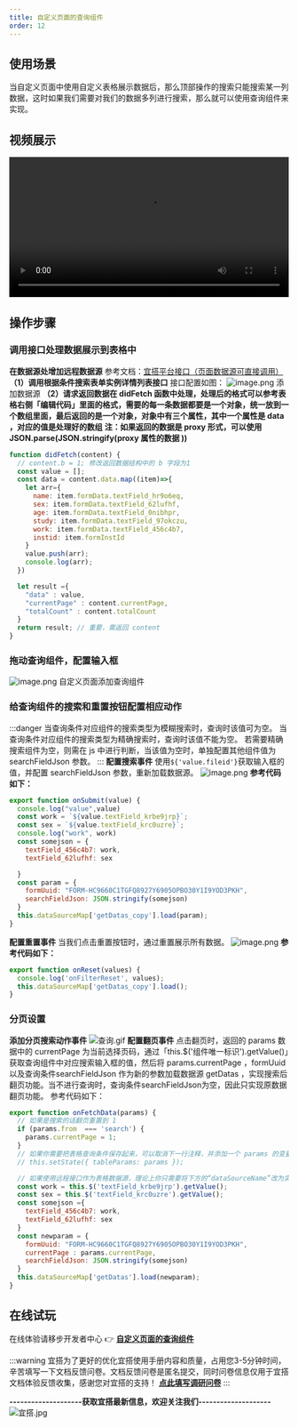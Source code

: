 ```yaml
---
title: 自定义页面的查询组件
order: 12
---
```

## 使用场景
当自定义页面中使用自定义表格展示数据后，那么顶部操作的搜索只能搜索某一列数据，这时如果我们需要对我们的数据多列进行搜索，那么就可以使用查询组件来实现。
## 视频展示
<video width="100%" controls>
  <source src="https://gw.alipayobjects.com/mdn/prod_resou/afts/img/A*NNs6TKOR3isAAAAAAAAAAABkARQnAQ" type="video/mp4"></source>
</video>

## 操作步骤
### 调用接口处理数据展示到表格中
**在数据源处增加远程数据源**
参考文档：[宜搭平台接口（页面数据源可直接调用）](https://www.yuque.com/yida/support/aql605?view=doc_embed&inner=936pox)
**（1）调用根据条件搜索表单实例详情列表接口**
接口配置如图：
![image.png](https://img.alicdn.com/imgextra/i3/O1CN01B09tXm1vxyBzl9k41_!!6000000006240-2-tps-2754-1246.png)
添加数据源
**（2）请求返回数据在 didFetch 函数中处理，处理后的格式可以参考表格右侧「编辑代码」里面的格式，需要的每一条数据都要是一个对象，统一放到一个数组里面，最后返回的是一个对象，对象中有三个属性，其中一个属性是 data ，对应的值是处理好的数组**
**注：如果返回的数据是 proxy 形式，可以使用 JSON.parse(JSON.stringify(proxy 属性的数据 ))**
```javascript
function didFetch(content) {
  // content.b = 1; 修改返回数据结构中的 b 字段为1
  const value = [];
  const data = content.data.map((item)=>{
    let arr={
      name: item.formData.textField_hr9o6eq,
      sex: item.formData.textField_62lufhf,
      age: item.formData.textField_0nibhpr,
      study: item.formData.textField_97okczu,
      work: item.formData.textField_456c4b7,
      instid: item.formInstId
    }
    value.push(arr);
    console.log(arr);
  })

  let result ={
    "data" : value,
    "currentPage" : content.currentPage,
    "totalCount" : content.totalCount
  }
  return result; // 重要，需返回 content
}
```
### 拖动查询组件，配置输入框
![image.png](https://img.alicdn.com/imgextra/i4/O1CN01gtDMHL1IeUKRow8XB_!!6000000000918-2-tps-2878-1316.png)
自定义页面添加查询组件
### 给查询组件的搜索和重置按钮配置相应动作
:::danger
当查询条件对应组件的搜索类型为模糊搜索时，查询时该值可为空。
当查询条件对应组件的搜索类型为精确搜索时，查询时该值不能为空。
若需要精确搜索组件为空，则需在 js 中进行判断，当该值为空时，单独配置其他组件值为 searchFieldJson 参数。
:::
**配置搜索事件**
使用`${'value.fileid'}`获取输入框的值，并配置 searchFieldJson 参数，重新加载数据源。
![image.png](https://img.alicdn.com/imgextra/i1/O1CN01LlFBpc1uBajtL004W_!!6000000005999-2-tps-2878-1292.png)
**参考代码如下：**
```javascript
export function onSubmit(value) {
  console.log("value",value)
  const work = `${value.textField_krbe9jrp}`;
  const sex = `${value.textField_krc0uzre}`;
  console.log("work", work)
  const somejson = {
    textField_456c4b7: work,
    textField_62lufhf: sex

  }
  const param = {
    formUuid: "FORM-HC9660C1TGFQ8927Y6905OPBO30Y1I9YOD3PKH",
    searchFieldJson: JSON.stringify(somejson)
  }
  this.dataSourceMap['getDatas_copy'].load(param); 
}
```
**配置重置事件**
当我们点击重置按钮时，通过重置展示所有数据。
![image.png](https://img.alicdn.com/imgextra/i3/O1CN012qwHHo1SPxvgNklQG_!!6000000002240-2-tps-1575-733.png)
**参考代码如下：**
```javascript
export function onReset(values) {
  console.log('onFilterReset', values);
  this.dataSourceMap['getDatas_copy'].load();
}
```
### 分页设置
**添加分页搜索动作事件**
![查询.gif](https://img.alicdn.com/imgextra/i4/O1CN01iqZWa828c4FqudVLB_!!6000000007952-1-tps-1378-689.gif)
**配置翻页事件**
点击翻页时，返回的 params 数据中的 currentPage 为当前选择页码，通过「this.$('组件唯一标识').getValue()」获取查询组件中对应搜索输入框的值，然后将 params.currentPage ，formUuid 以及查询条件searchFieldJson 作为新的参数加载数据源 getDatas ，实现搜索后翻页功能。当不进行查询时，查询条件searchFieldJson为空，因此只实现原数据翻页功能。
参考代码如下：
```javascript
export function onFetchData(params) {
  // 如果是搜索的话翻页重置到 1
  if (params.from  === 'search') {
    params.currentPage = 1;
  }
  // 如果你需要把表格查询条件保存起来，可以取消下一行注释，并添加一个 params 的变量类型数据源
  // this.setState({ tableParams: params });

  // 如果使用远程接口作为表格数据源，理论上你只需要将下方的“dataSourceName”改为实际的数据源名称即可
  const work = this.$('textField_krbe9jrp').getValue();
  const sex = this.$('textField_krc0uzre').getValue();
  const somejson ={
    textField_456c4b7: work,
    textField_62lufhf: sex
  }
  const newparam = {
    formUuid: "FORM-HC9660C1TGFQ8927Y6905OPBO30Y1I9YOD3PKH",
    currentPage : params.currentPage,
    searchFieldJson: JSON.stringify(somejson)
  }
  this.dataSourceMap['getDatas'].load(newparam);
}
```
## 在线试玩
在线体验请移步开发者中心 👉 [**自定义页面的查询组件**](https://www.aliwork.com/developer/custom-search)
​

:::warning
宜搭为了更好的优化宜搭使用手册内容和质量，占用您3-5分钟时间，辛苦填写一下文档反馈问卷。文档反馈问卷是匿名提交，同时问卷信息仅用于宜搭文档体验反馈收集，感谢您对宜搭的支持！
[**点此填写调研问卷**](https://www.aliwork.com/o/cesqwekd?ddtab=true)
:::


**--------------------获取宜搭最新信息，欢迎关注我们--------------------**
![宜搭.jpg](https://img.alicdn.com/imgextra/i4/O1CN018I99qN1O8mbby9YZr_!!6000000001661-0-tps-1800-1012.jpg)
